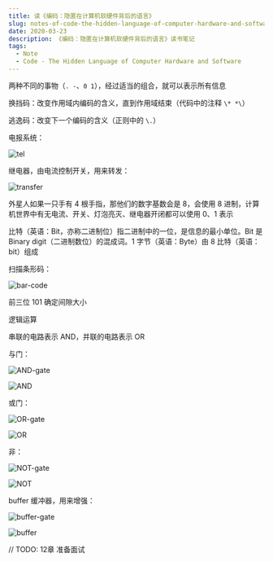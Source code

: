 ```yaml
---
title: 读《编码：隐匿在计算机软硬件背后的语言》
slug: notes-of-code-the-hidden-language-of-computer-hardware-and-software
date: 2020-03-23
description: 《编码：隐匿在计算机软硬件背后的语言》读书笔记
tags:
  - Note
  - Code - The Hidden Language of Computer Hardware and Software
---
```


两种不同的事物（`. -`、`0 1`），经过适当的组合，就可以表示所有信息

换挡码：改变作用域内编码的含义，直到作用域结束（代码中的注释 `\* *\`）

逃逸码：改变下一个编码的含义（正则中的 `\.`）

电报系统：

![tel](./images/tel.png)

继电器，由电流控制开关，用来转发：

![transfer](./images/transfer.png)

外星人如果一只手有 4 根手指，那他们的数字基数会是 8，会使用 8 进制，计算机世界中有无电流、开关、灯泡亮灭、继电器开闭都可以使用 0、1 表示

比特（英语：Bit，亦称二进制位）指二进制中的一位，是信息的最小单位。Bit 是 Binary digit（二进制数位）的混成词。1 字节（英语：Byte）由 8 比特（英语：bit）组成

扫描条形码：

![bar-code](./images/bar-code.png)

前三位 101 确定间隙大小

逻辑运算

串联的电路表示 AND，并联的电路表示 OR

与门：

![AND-gate](./images/AND-gate.png)

![AND](./images/AND.png)

或门：

![OR-gate](./images/OR-gate.png)

![OR](./images/OR.png)

非：

![NOT-gate](./images/NOT-gate.png)

![NOT](./images/NOT.png)

buffer 缓冲器，用来增强：

![buffer-gate](./images/buffer-gate.png)

![buffer](./images/buffer.png)

// TODO: 12章 准备面试
